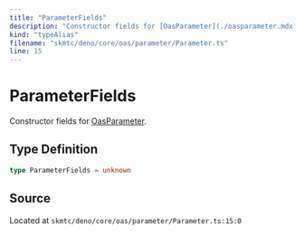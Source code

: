 ```yaml
---
title: "ParameterFields"
description: "Constructor fields for [OasParameter](./oasparameter.mdx)."
kind: "typeAlias"
filename: "skmtc/deno/core/oas/parameter/Parameter.ts"
line: 15
---
```


# ParameterFields

Constructor fields for [OasParameter](./oasparameter.mdx).

## Type Definition

```typescript
type ParameterFields = unknown
```

## Source

Located at `skmtc/deno/core/oas/parameter/Parameter.ts:15:0`
